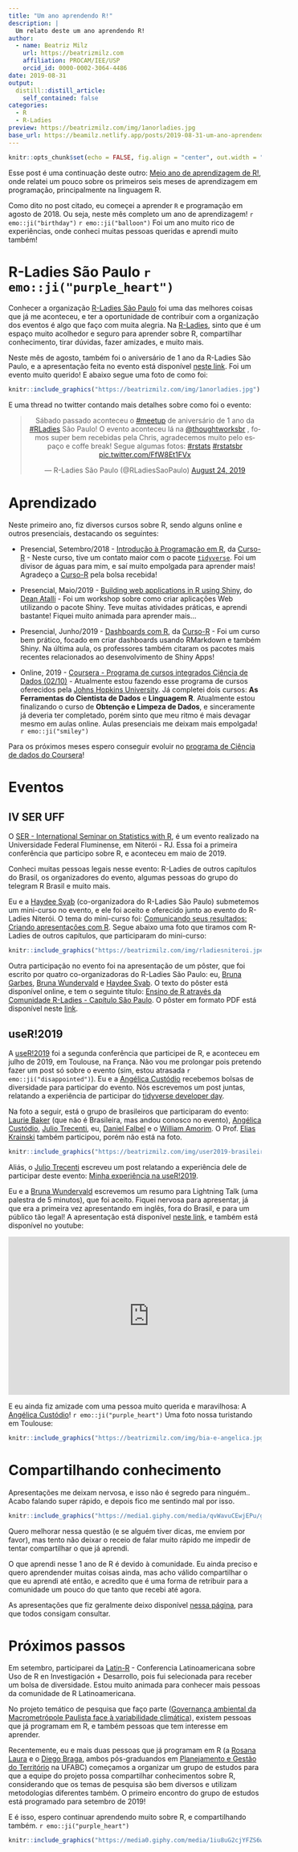 ```yaml
---
title: "Um ano aprendendo R!"
description: |
  Um relato deste um ano aprendendo R!
author:
  - name: Beatriz Milz
    url: https://beatrizmilz.com
    affiliation: PROCAM/IEE/USP
    orcid_id: 0000-0002-3064-4486
date: 2019-08-31
output:
  distill::distill_article:
    self_contained: false
categories:
  - R
  - R-Ladies
preview: https://beatrizmilz.com/img/1anorladies.jpg
base_url: https://beamilz.netlify.app/posts/2019-08-31-um-ano-aprendendo-r/
---
```


```r
knitr::opts_chunk$set(echo = FALSE, fig.align = "center", out.width = "100%")
```

Esse post é uma continuação deste outro: [Meio ano de aprendizagem de R!](https://beatrizmilz.com/2019/01/29/6-meses-de-r/), onde relatei um pouco sobre os primeiros seis meses de aprendizagem em programação, principalmente na linguagem R.

Como dito no post citado, eu começei a aprender `R` e programação em agosto de 2018. Ou seja, neste mês completo um ano de aprendizagem! `r emo::ji("birthday")` `r emo::ji("balloon")` Foi um ano muito rico de experiências, onde conheci muitas pessoas queridas e aprendi muito também!

# R-Ladies São Paulo `r emo::ji("purple_heart")`
Conhecer a organização [R-Ladies São Paulo](https://www.meetup.com/pt-BR/R-Ladies-Sao-Paulo/) foi uma das melhores coisas que já me aconteceu, e ter a oportunidade de contribuir com a organização dos eventos é algo que faço com muita alegria. Na [R-Ladies](https://www.meetup.com/pt-BR/R-Ladies-Sao-Paulo/), sinto que é um espaço muito acolhedor e seguro para aprender sobre R, compartilhar conhecimento, tirar dúvidas, fazer amizades, e muito mais.

Neste mês de agosto, também foi o aniversário de 1 ano da R-Ladies São Paulo, e a apresentação feita no evento está disponível [neste link](https://beatrizmilz.github.io/R-Ladies_1ano/). Foi um evento muito querido! E abaixo segue uma foto de como foi: 

```r
knitr::include_graphics("https://beatrizmilz.com/img/1anorladies.jpg")
```

E uma thread no twitter contando mais detalhes sobre como foi o evento:

<CENTER><blockquote class="twitter-tweet"><p lang="pt" dir="ltr">Sábado passado aconteceu o <a href="https://twitter.com/hashtag/meetup?src=hash&amp;ref_src=twsrc%5Etfw">#meetup</a> de aniversário de 1 ano da <a href="https://twitter.com/hashtag/RLadies?src=hash&amp;ref_src=twsrc%5Etfw">#RLadies</a> São Paulo! O evento aconteceu lá na <a href="https://twitter.com/thoughtworksbr?ref_src=twsrc%5Etfw">@thoughtworksbr</a> , fomos super bem recebidas pela Chris, agradecemos muito pelo espaço e coffe break! Segue algumas fotos: <a href="https://twitter.com/hashtag/rstats?src=hash&amp;ref_src=twsrc%5Etfw">#rstats</a> <a href="https://twitter.com/hashtag/rstatsbr?src=hash&amp;ref_src=twsrc%5Etfw">#rstatsbr</a> <a href="https://t.co/FfW8Et1FVx">pic.twitter.com/FfW8Et1FVx</a></p>&mdash; R-Ladies São Paulo (@RLadiesSaoPaulo) <a href="https://twitter.com/RLadiesSaoPaulo/status/1165359598376771585?ref_src=twsrc%5Etfw">August 24, 2019</a></blockquote> <script async src="https://platform.twitter.com/widgets.js" charset="utf-8"></script></CENTER>


# Aprendizado
Neste primeiro ano, fiz diversos cursos sobre R, sendo alguns online e outros presenciais, destacando os seguintes:

- Presencial, Setembro/2018 - [Introdução à Programação em R](https://www.curso-r.com/cursos/intro-r/), da [Curso-R](https://www.curso-r.com/) - Neste curso, tive um contato maior com o pacote [`tidyverse`](https://www.tidyverse.org/). Foi um divisor de águas para mim, e saí muito empolgada para aprender mais! Agradeço a [Curso-R](https://www.curso-r.com/) pela bolsa recebida!

- Presencial, Maio/2019 - [Building web applications in R using Shiny](https://github.com/daattali/shiny-mini-workshop), do [Dean Atalli](https://deanattali.com/shiny/) - Foi um workshop sobre como criar aplicações Web utilizando o pacote Shiny. Teve muitas atividades práticas, e aprendi bastante! Fiquei muito animada para aprender mais...

- Presencial, Junho/2019  - [Dashboards com R](https://www.curso-r.com/cursos/dashboards/), da [Curso-R](https://www.curso-r.com/) - Foi um curso bem prático, focado em criar dashboards usando RMarkdown e também Shiny. Na última aula, os professores também citaram os pacotes mais recentes relacionados ao desenvolvimento de Shiny Apps!

- Online, 2019 - [Coursera - Programa de cursos integrados Ciência de Dados (02/10)](https://www.coursera.org/specializations/jhu-data-science) - Atualmente estou fazendo esse programa de cursos oferecidos pela [Johns Hopkins University](https://www.jhu.edu/). Já completei dois cursos: 
**As Ferramentas do Cientista de Dados** e **Linguagem R**. Atualmente estou finalizando o curso de **Obtenção e Limpeza de Dados**, e sinceramente já deveria ter completado, porém sinto que meu ritmo é mais devagar mesmo em aulas online. Aulas presenciais me deixam mais empolgada!  `r emo::ji("smiley")` 

Para os próximos meses espero conseguir evoluir no [programa de Ciência de dados do Coursera](https://www.coursera.org/specializations/jhu-data-science)! 

# Eventos

## IV SER UFF 

O [SER - International Seminar on Statistics with R](http://ser.uff.br/), é um evento realizado na Universidade Federal Fluminense, em Niterói - RJ. Essa foi a primeira conferência que participo sobre R, e aconteceu em maio de 2019.

Conheci muitas pessoas legais nesse evento: R-Ladies de outros capítulos do Brasil, os organizadores do evento, algumas pessoas do grupo do telegram R Brasil e muito mais.

Eu e a [Haydee Svab](https://br.linkedin.com/in/hsvab) (co-organizadora do R-Ladies São Paulo) submetemos um mini-curso no evento, e ele foi aceito e oferecido junto ao evento do R-Ladies Niterói. O tema do mini-curso foi: [Comunicando seus resultados: Criando apresentações com R](https://beatrizmilz.github.io/IV-SER-RLadies/). Segue abaixo uma foto que tiramos com R-Ladies de outros capítulos, que participaram do mini-curso:

```r
knitr::include_graphics("https://beatrizmilz.com/img/rladiesniteroi.jpeg")
```

Outra participação no evento foi na apresentação de um pôster, que foi escrito por quatro co-organizadoras do R-Ladies São Paulo: eu, [Bruna Garbes](https://br.linkedin.com/in/brunagarbes), [Bruna Wundervald](http://brunaw.com/) e [Haydee Svab](https://br.linkedin.com/in/hsvab). O texto do pôster está disponível online, e tem o seguinte título: [Ensino de R através da Comunidade R-Ladies - Capítulo São Paulo](http://periodicos.uff.br/anaisdoser/article/view/29327). O pôster em formato PDF está disponível neste [link](https://github.com/brunaw/poster_rladies_SER/blob/master/poster_SER_2019.pdf). 

## useR!2019

A [useR!2019](https://user2019.r-project.org/) foi a segunda conferência que participei de R, e aconteceu em julho de 2019, em Toulouse, na França. Não vou me prolongar pois pretendo fazer um post só sobre o evento (sim, estou atrasada   `r emo::ji("disappointed")`). Eu e a [Angélica Custódio](https://twitter.com/angcustodio) recebemos bolsas de diversidade para participar do evento. Nós escrevemos um post juntas, relatando a experiência de participar do [tidyverse developer day](https://www.curso-r.com/blog/2019-08-12-tidydevday/).

Na foto a seguir, está o grupo de brasileiros que participaram do evento: [Laurie Baker](https://www.researchgate.net/profile/Laurie_Baker2) (que não é Brasileira, mas andou conosco no evento), [Angélica Custódio](https://twitter.com/angcustodio), [Julio Trecenti](https://br.linkedin.com/in/jtrecenti), eu, [Daniel Falbel](https://github.com/dfalbel) e o [William Amorim](https://twitter.com/Williamorim89). O Prof. [Elias Krainski](http://www.leg.ufpr.br/~elias/) também participou, porém não está na foto.


```r
knitr::include_graphics("https://beatrizmilz.com/img/user2019-brasileiros.jpg")
```

Aliás, o [Julio Trecenti](https://br.linkedin.com/in/jtrecenti) escreveu um post relatando a experiência dele de participar deste evento: [Minha experiência na useR!2019](https://www.curso-r.com/blog/2019-07-14-user2019/).

Eu e a [Bruna Wundervald](http://brunaw.com/) escrevemos um resumo para Lightning Talk (uma palestra de 5 minutos), que foi aceito. Fiquei nervosa para apresentar, já que era a primeira vez apresentando em inglês, fora do Brasil, e para um público tão legal! A apresentação está disponível [neste link](https://beatrizmilz.github.io/useR2019/), e também está disponível no youtube: 

<center><iframe width="560" height="315" src="https://www.youtube.com/embed/2HK6hjwhdRk?start=880" frameborder="0" allow="accelerometer; autoplay; encrypted-media; gyroscope; picture-in-picture" allowfullscreen></iframe></center>


E eu ainda fiz amizade com uma pessoa muito querida e maravilhosa: A [Angélica Custódio](https://twitter.com/angcustodio)! `r emo::ji("purple_heart")` Uma foto nossa turistando em Toulouse:

```r
knitr::include_graphics("https://beatrizmilz.com/img/bia-e-angelica.jpg")
```

# Compartilhando conhecimento

Apresentações me deixam nervosa, e isso não é segredo para ninguém.. Acabo falando super rápido, e depois fico me sentindo mal por isso. 

```r
knitr::include_graphics("https://media1.giphy.com/media/qvWavuCEwjEPu/giphy.gif")
```

Quero melhorar nessa questão (e se alguém tiver dicas, me enviem por favor), mas tento não deixar o receio de falar muito rápido me impedir de tentar compartilhar o que já aprendi.

O que aprendi nesse 1 ano de R é devido à comunidade. Eu ainda preciso e quero aprendender muitas coisas ainda, mas acho válido compartilhar o que eu aprendi até então, e acredito que é uma forma de retribuir para a comunidade um pouco do que tanto que recebi até agora.

As apresentações que fiz geralmente deixo disponível [nessa página](https://beatrizmilz.com/slides/), para que todos consigam consultar.  

# Próximos passos

Em setembro, participarei da [Latin-R](https://latin-r.com/) - Conferencia Latinoamericana sobre Uso de R en Investigación + Desarrollo, pois fui selecionada para receber um bolsa de diversidade. Estou muito animada para conhecer mais pessoas da comunidade de R Latinoamericana.

No projeto temático de pesquisa que faço parte ([Governança ambiental da Macrometrópole Paulista face à variabilidade climática](https://bv.fapesp.br/pt/auxilios/97000/governanca-ambiental-da-macrometropole-paulista-face-a-variabilidade-climatica/)), existem pessoas que já programam em R, e também pessoas que tem interesse em aprender. 

Recentemente, eu e mais duas pessoas que já programam em R (a [Rosana Laura](https://bv.fapesp.br/pt/pesquisador/698446/rosana-laura-da-silva/) e o [Diego Braga](http://lattes.cnpq.br/7678202356014883), ambos pós-graduandos em [Planejamento e Gestão do Território](https://sites.google.com/site/pospgt/) na UFABC) começamos a organizar um grupo de estudos para que a equipe do projeto possa compartilhar conhecimentos sobre R, considerando que os temas de pesquisa são bem diversos e utilizam metodologias diferentes também. O primeiro encontro do grupo de estudos está programado para setembro de 2019!

E é isso, espero continuar aprendendo muito sobre R, e compartilhando também.  `r emo::ji("purple_heart")` 

```r
knitr::include_graphics("https://media0.giphy.com/media/1iu8uG2cjYFZS6wTxv/giphy-downsized.gif")
```

